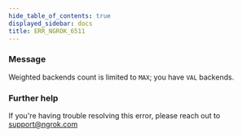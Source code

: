 ```yaml
---
hide_table_of_contents: true
displayed_sidebar: docs
title: ERR_NGROK_6511
---
```


### Message

Weighted backends count is limited to `MAX`; you have `VAL` backends.

### Further help

If you're having trouble resolving this error, please reach out to [support@ngrok.com](mailto:support@ngrok.com?subject=Help%20with%20ERR_NGROK_6511)
